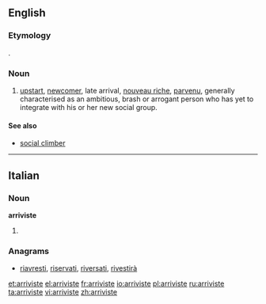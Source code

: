 ==English==

===Etymology===
{{etyl|fr}} {{term|arriviste|lang=fr}}.

===Noun===
{{en-noun}}

# [[upstart]], [[newcomer]], late arrival, [[nouveau riche]], [[parvenu]], generally characterised as an ambitious, brash or arrogant person who has yet to integrate with his or her new social group.

====See also====
* [[social climber]]

----

==Italian==

===Noun===
'''arriviste''' {{f}}

# {{plural of|arrivista|lang=it}}

===Anagrams===
* [[riavresti#Italian|riavresti]], [[riservati#Italian|riservati]], [[riversati#Italian|riversati]], [[rivestirà#Italian|rivestirà]]

[[et:arriviste]]
[[el:arriviste]]
[[fr:arriviste]]
[[io:arriviste]]
[[pl:arriviste]]
[[ru:arriviste]]
[[ta:arriviste]]
[[vi:arriviste]]
[[zh:arriviste]]